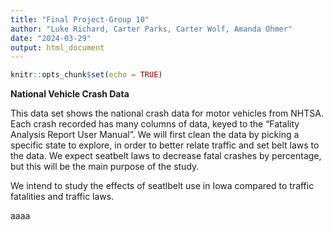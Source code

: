 ```yaml
---
title: "Final Project-Group 10"
author: "Luke Richard, Carter Parks, Carter Wolf, Amanda Ohmer"
date: "2024-03-29"
output: html_document
---
```


```r
knitr::opts_chunk$set(echo = TRUE)
```

**National Vehicle Crash Data**


This data set shows the national crash data for motor vehicles from NHTSA. Each crash recorded has many columns of data, keyed to the "Fatality Analysis Report User Manual". We will first clean the data by picking a specific state to explore, in order to better relate traffic and set belt laws to the data. We expect seatbelt laws to decrease fatal crashes by percentage, but this will be the main purpose of the study.

We intend to study the effects of seatlbelt use in Iowa compared to traffic fatalities and traffic laws.

aaaa
